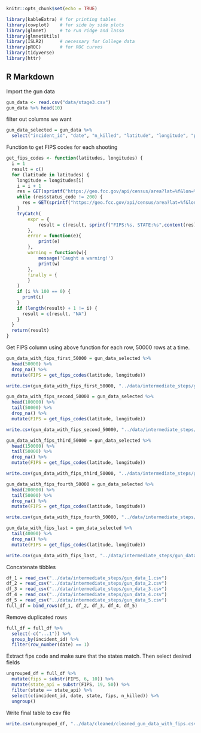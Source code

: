 
```r
knitr::opts_chunk$set(echo = TRUE)
```

```r
library(kableExtra) # for printing tables
library(cowplot)    # for side by side plots
library(glmnet)     # to run ridge and lasso
library(glmnetUtils)
library(ISLR2)      # necessary for College data 
library(pROC)       # for ROC curves
library(tidyverse)  
library(httr)
```
## R Markdown

Import the gun data
```r
gun_data <- read.csv("data/stage3.csv")
gun_data %>% head(10)
```

filter out columns we want
```r
gun_data_selected = gun_data %>%
  select("incident_id", "date", "n_killed", "latitude", "longitude", "participant_age", "participant_gender", "state") %>% drop_na()
```

Function to get FIPS codes for each shooting
```r
get_fips_codes <- function(latitudes, longitudes) {
  i = 1
  result = c()
  for (latitude in latitudes) {
    longitude = longitudes[i]
    i = i + 1
    res = GET(sprintf("https://geo.fcc.gov/api/census/area?lat=%f&lon=%f&format=json", latitude, longitude))
    while (res$status_code != 200) {
      res = GET(sprintf("https://geo.fcc.gov/api/census/area?lat=%f&lon=%f&format=json", latitude, longitude))
    }
    tryCatch(
        expr = {
            result = c(result, sprintf("FIPS:%s, STATE:%s",content(res)$results[[1]]$county_fips, content(res)$results[[1]]$state_name))
        },
        error = function(e){
            print(e)
        },
        warning = function(w){
            message('Caught a warning!')
            print(w)
        },
        finally = {
        }
    ) 
    if (i %% 100 == 0) {
      print(i)
    }
    if (length(result) + 1 != i) {
      result = c(result, "NA")
    }
  }
  return(result)
}
```


Get FIPS column using above function for each row, 50000 rows at a time.
```r
gun_data_with_fips_first_50000 = gun_data_selected %>%
  head(50000) %>%
  drop_na() %>%
  mutate(FIPS = get_fips_codes(latitude, longitude))
```
```r
write.csv(gun_data_with_fips_first_50000, "../data/intermediate_steps/gun_data_1.csv")
```


```r
gun_data_with_fips_second_50000 = gun_data_selected %>%
  head(100000) %>%
  tail(50000) %>%
  drop_na() %>%
  mutate(FIPS = get_fips_codes(latitude, longitude))

```
```r
write.csv(gun_data_with_fips_second_50000, "../data/intermediate_steps/gun_data_2.csv")
```

```r
gun_data_with_fips_third_50000 = gun_data_selected %>%
  head(150000) %>%
  tail(50000) %>%
  drop_na() %>%
  mutate(FIPS = get_fips_codes(latitude, longitude))

```
```r
write.csv(gun_data_with_fips_third_50000, "../data/intermediate_steps/gun_data_3.csv")
```

```r
gun_data_with_fips_fourth_50000 = gun_data_selected %>%
  head(200000) %>%
  tail(50000) %>%
  drop_na() %>%
  mutate(FIPS = get_fips_codes(latitude, longitude))

```
```r
write.csv(gun_data_with_fips_fourth_50000, "../data/intermediate_steps/gun_data_4.csv")
```


```r
gun_data_with_fips_last = gun_data_selected %>%
  tail(40000) %>%
  drop_na() %>%
  mutate(FIPS = get_fips_codes(latitude, longitude))

```
```r
write.csv(gun_data_with_fips_last, "../data/intermediate_steps/gun_data_5.csv")
```


Concatenate tibbles

```r
df_1 = read_csv("../data/intermediate_steps/gun_data_1.csv")
df_2 = read_csv("../data/intermediate_steps/gun_data_2.csv")
df_3 = read_csv("../data/intermediate_steps/gun_data_3.csv")
df_4 = read_csv("../data/intermediate_steps/gun_data_4.csv")
df_5 = read_csv("../data/intermediate_steps/gun_data_5.csv")
full_df = bind_rows(df_1, df_2, df_3, df_4, df_5)
```

Remove duplicated rows
```r
full_df = full_df %>%
  select(-c("...1")) %>%
  group_by(incident_id) %>%
  filter(row_number(date) == 1)
```

Extract fips code and make sure that the states match. Then select desired fields
```r
ungrouped_df = full_df %>% 
  mutate(fips = substr(FIPS, 6, 10)) %>%
  mutate(state_api = substr(FIPS, 19, 50)) %>%
  filter(state == state_api) %>%
  select(c(incident_id, date, state, fips, n_killed)) %>%
  ungroup()

```

Write final table to csv file
```r
write.csv(ungrouped_df, "../data/cleaned/cleaned_gun_data_with_fips.csv")
```
